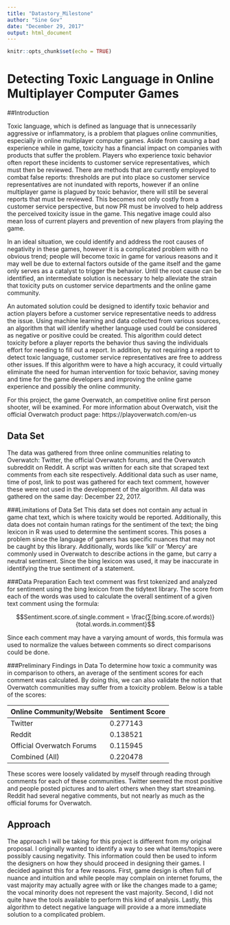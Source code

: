 ```yaml
---
title: "Datastory_Milestone"
author: "Sine Gov"
date: "December 29, 2017"
output: html_document
---
```


```r
knitr::opts_chunk$set(echo = TRUE)
```

# Detecting Toxic Language in Online Multiplayer Computer Games

##Introduction

Toxic language, which is defined as language that is unnecessarily aggressive or inflammatory, is a problem that plagues online communities, especially in online multiplayer computer games. Aside from causing a bad experience while in game, toxicity has a financial impact on companies with products that suffer the problem. Players who experience toxic behavior often report these incidents to customer service representatives, which must then be reviewed. There are methods that are currently employed to combat false reports: thresholds are put into place so customer service representatives are not inundated with reports, however if an online multiplayer game is plagued by toxic behavior, there will still be several reports that must be reviewed. This becomes not only costly from a customer service perspective, but now PR must be involved to help address the perceived toxicity issue in the game. This negative image could also mean loss of current players and prevention of new players from playing the game.

In an ideal situation, we could identify and address the root causes of negativity in these games, however it is a complicated problem with no obvious trend; people will become toxic in game for various reasons and it may well be due to external factors outside of the game itself and the game only serves as a catalyst to trigger the behavior. Until the root cause can be identified, an intermediate solution is necessary to help alleviate the strain that toxicity puts on customer service departments and the online game community.

An automated solution could be designed to identify toxic behavior and action players before a customer service representative needs to address the issue. Using machine learning and data collected from various sources, an algorithm that will identify whether language used could be considered as negative or positive could be created. This algorithm could detect toxicity before a player reports the behavior thus saving the individuals effort for needing to fill out a report. In addition, by not requiring a report to detect toxic language, customer service representatives are free to address other issues. If this algorithm were to have a high accuracy, it could virtually eliminate the need for human intervention for toxic behavior, saving money and time for the game developers and improving the online game experience and possibly the online community.

For this project, the game Overwatch, an competitive online first person shooter, will be examined. For more information about Overwatch, visit the official Overwatch product page: https://playoverwatch.com/en-us 

## Data Set

The data was gathered from three online communities relating to Overwatch: Twitter, the official Overwatch forums, and the Overwatch subreddit on Reddit. A script was written for each site that scraped text comments from each site respectively. Additional data such as user name, time of post, link to post was gathered for each text comment, however these were not used in the development of the algorithm. All data was gathered on the same day: December 22, 2017.

###Limitations of Data Set
This data set does not contain any actual in game chat text, which is where toxicity would be reported. Additionally, this data does not contain human ratings for the sentiment of the text; the bing lexicon in R was used to determine the sentiment scores. This poses a problem since the language of gamers has specific nuances that may not be caught by this library. Additionally, words like ‘kill’ or ‘Mercy’ are commonly used in Overwatch to describe actions in the game, but carry a neutral sentiment. Since the bing lexicon was used, it may be inaccurate in identifying the true sentiment of a statement.

###Data Preparation
Each text comment was first tokenized and analyzed for sentiment using the bing lexicon from the tidytext library. The score from each of the words was used to calculate the overall sentiment of a given text comment using the formula:

$$Sentiment.score.of.single.comment = \frac{∑(bing.score.of.words)}{total.words.in.comment}$$

Since each comment may have a varying amount of words, this formula was used to normalize the values between comments so direct comparisons could be done. 

###Preliminary Findings in Data
To determine how toxic a community was in comparison to others, an average of the sentiment scores for each comment was calculated. By doing this, we can also validate the notion that Overwatch communities may suffer from a toxicity problem. Below is a table of the scores:

Online Community/Website | Sentiment Score
-------------------------|-------------------------
Twitter | 0.277143
Reddit | 0.138521
Official Overwatch Forums| 0.115945
Combined (All) | 0.220478

These scores were loosely validated by myself through reading through comments for each of these communities. Twitter seemed the most positive and people posted pictures and to alert others when they start streaming. Reddit had several negative comments, but not nearly as much as the official forums for Overwatch. 

## Approach
The approach I will be taking for this project is different from my original proposal. I originally wanted to identify a way to see what items/topics were possibly causing negativity. This information could then be used to inform the designers on how they should proceed in designing their games. I decided against this for a few reasons. First, game design is often full of nuance and intuition and while people may complain on internet forums, the vast majority may actually agree with or like the changes made to a game; the vocal minority does not represent the vast majority. Second, I did not quite have the tools available to perform this kind of analysis. Lastly, this algorithm to detect negative language will provide a a more immediate solution to a complicated problem. 

